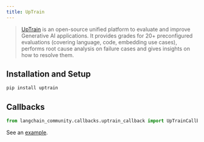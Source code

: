```yaml
---
title: UpTrain
---
```


>[UpTrain](https://uptrain.ai/) is an open-source unified platform to evaluate and
>improve Generative AI applications. It provides grades for 20+ preconfigured evaluations
>(covering language, code, embedding use cases), performs root cause analysis on failure
>cases and gives insights on how to resolve them.

## Installation and Setup

```bash
pip install uptrain
```

## Callbacks

```python
from langchain_community.callbacks.uptrain_callback import UpTrainCallbackHandler
```

See an [example](/oss/python/integrations/callbacks/uptrain).
